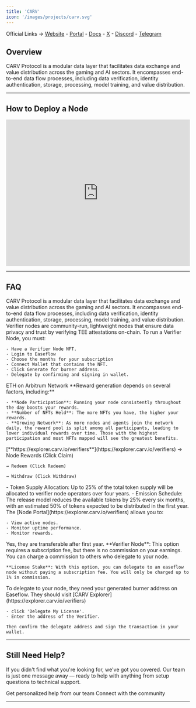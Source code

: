 ```yaml
---
title: 'CARV'
icon: '/images/projects/carv.svg'
---
```


Official Links → [Website](https://carv.io/) - [Portal](https://explorer.carv.io/verifiers) - [Docs](https://docs.carv.io/) - [X](https://x.com/carv_official) - [Discord](https://discord.com/invite/carv) - [Telegram](https://t.me/carv_official_global)

## Overview

CARV Protocol is a modular data layer that facilitates data exchange and value distribution across the gaming and AI sectors. It encompasses end-to-end data flow processes, including data verification, identity authentication, storage, processing, model training, and value distribution.

---
## How to Deploy a Node
<Frame caption="">
  <iframe 
    width="100%" 
    height="400" 
    src="https://www.youtube.com/embed/EuWxxL9_dX8" 
    title="CARV Verifier Node" 
    frameBorder="0" 
    allow="accelerometer; autoplay; clipboard-write; encrypted-media; gyroscope; picture-in-picture" 
    allowFullScreen>
  </iframe>
</Frame>

---

## FAQ
<AccordionGroup>
  <Accordion title="What is CARV Protocol?">
    CARV Protocol is a modular data layer that facilitates data exchange and value distribution across the gaming and AI sectors. It encompasses end-to-end data flow processes, including data verification, identity authentication, storage, processing, model training, and value distribution.
  </Accordion>
  
  <Accordion title="What are Verifier Nodes?">
    Verifier nodes are community-run, lightweight nodes that ensure data privacy and trust by verifying TEE attestations on-chain.
  </Accordion>
  
  <Accordion title="How to setup and run Verifier Nodes?">
    To run a Verifier Node, you must:
    
    - Have a Verifier Node NFT.
    - Login to Easeflow
    - Choose the months for your subscription
    - Connect Wallet that contains the NFT.
    - Click Generate for burner address.
    - Delegate by confirming and signing in wallet.
  </Accordion>
  
  <Accordion title="On what chain is the project running?">
    ETH on Arbitrum Network
  </Accordion>
  
  <Accordion title="How to earn rewards?">
    **Reward generation depends on several factors, including:**
    
    - **Node Participation**: Running your node consistently throughout the day boosts your rewards.
    - **Number of NFTs Held**: The more NFTs you have, the higher your rewards.
    - **Growing Network**: As more nodes and agents join the network daily, the reward pool is split among all participants, leading to lower individual rewards over time. Those with the highest participation and most NFTs mapped will see the greatest benefits.
  </Accordion>
  
  <Accordion title="How do I claim rewards?">
    [**https://explorer.carv.io/verifiers**](https://explorer.carv.io/verifiers) → Node Rewards (Click Claim)
    
    → Redeem (Click Redeem)
    
    → Withdraw (Click Withdraw)
  </Accordion>
  
  <Accordion title="How is the vesting schedule structured?">
    - Token Supply Allocation: Up to 25% of the total token supply will be allocated to verifier node operators over four years.
    - Emission Schedule: The release model reduces the available tokens by 25% every six months, with an estimated 50% of tokens expected to be distributed in the first year.
  </Accordion>
  
  <Accordion title="Where can I monitor my node?">
    The [Node Portal](https://explorer.carv.io/verifiers) allows you to:
    
    - View active nodes.
    - Monitor uptime performance.
    - Monitor rewards.
  </Accordion>
  
  <Accordion title="Are the NFTs for the Verifier nodes transferable? If yes, after how long?">
    Yes, they are transferable after first year.
  </Accordion>
  
  <Accordion title="What's the difference between CARV Verifier Node and CARV License Stake?">
    **Verifier Node**: This option requires a subscription fee, but there is no commission on your earnings. You can charge a commission to others who delegate to your node.
    
    **License Stake**: With this option, you can delegate to an easeflow node without paying a subscription fee. You will only be charged up to 1% in commission.
  </Accordion>
  
  <Accordion title="How can others delegate to your node?">
    To delegate to your node, they need your generated burner address on Easeflow. They should visit [CARV Explorer](https://explorer.carv.io/verifiers)
    
    - click 'Delegate My License'.
    - Enter the address of the Verifier.
    
    Then confirm the delegate address and sign the transaction in your wallet.
  </Accordion>
</AccordionGroup>

---

## Still Need Help?

If you didn't find what you're looking for, we've got you covered. Our team is just one message away — ready to help with anything from setup questions to technical support.

<CardGroup cols={2}>
  <Card title="Open Support Ticket" icon="rectangle-stack" href="https://discord.com/channels/1217243890352914552/1220638161407836241">
    Get personalized help from our team
  </Card>
  <Card title="Join Discord" icon="message-circle" href="https://discord.com/invite/JDkD4EaqcZ">
    Connect with the community
  </Card>
</CardGroup>

--- 